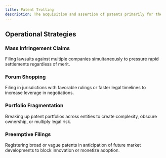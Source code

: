 ```yaml
---
title: Patent Trolling
description: The acquisition and assertion of patents primarily for the purpose of extracting licensing fees or legal settlements—without intent to produce, commercialize, or improve the underlying technology.
---
```


## Operational Strategies

### Mass Infringement Claims  
Filing lawsuits against multiple companies simultaneously to pressure rapid settlements regardless of merit.

### Forum Shopping  
Filing in jurisdictions with favorable rulings or faster legal timelines to increase leverage in negotiations.

### Portfolio Fragmentation  
Breaking up patent portfolios across entities to create complexity, obscure ownership, or multiply legal risk.

### Preemptive Filings  
Registering broad or vague patents in anticipation of future market developments to block innovation or monetize adoption.

